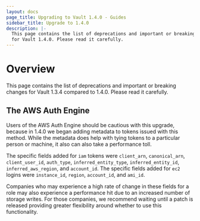 ```yaml
---
layout: docs
page_title: Upgrading to Vault 1.4.0 - Guides
sidebar_title: Upgrade to 1.4.0
description: |-
  This page contains the list of deprecations and important or breaking changes
  for Vault 1.4.0. Please read it carefully.
---
```


# Overview

This page contains the list of deprecations and important or breaking changes
for Vault 1.3.4 compared to 1.4.0. Please read it carefully.

## The AWS Auth Engine

Users of the AWS Auth Engine should be cautious with this upgrade, because in
1.4.0 we began adding metadata to tokens issued with this method. While the
metadata does help with tying tokens to a particular person or machine, it
also can also take a performance toll.

The specific fields added for `iam` tokens were `client_arn`, `canonical_arn`,
`client_user_id`, `auth_type`, `inferred_entity_type`, `inferred_entity_id`,
`inferred_aws_region`, and `account_id`. The specific fields added for `ec2`
logins were `instance_id`, `region`, `account_id`, and `ami_id`.

Companies who may experience a high rate of change in these fields for a role
may also experience a performance hit due to an increased number of storage
writes. For those companies, we recommend waiting until a patch is released
providing greater flexibility around whether to use this functionality.
